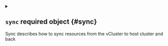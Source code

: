 


<details className="config-field" data-expandable="true">
<summary>

## `sync` <span className="config-field-required" data-required="true">required</span> <span className="config-field-type">object</span> <span className="config-field-default"></span> <span className="config-field-enum"></span> {#sync}

Sync describes how to sync resources from the vCluster to host cluster and back

</summary>




<details className="config-field" data-expandable="true">
<summary>

### `toHost` <span className="config-field-required" data-required="true">required</span> <span className="config-field-type">object</span> <span className="config-field-default"></span> <span className="config-field-enum"></span> {#sync-toHost}

ToHost configures what resources should get synced from the vCluster to the host cluster.

</summary>




<details className="config-field" data-expandable="true">
<summary>

#### `services` <span className="config-field-required" data-required="true">required</span> <span className="config-field-type">object</span> <span className="config-field-default"></span> <span className="config-field-enum"></span> {#sync-toHost-services}

Services defines if services created within the vCluster should get synced to the host cluster.

</summary>




<details className="config-field" data-expandable="false" open>
<summary>

##### `enabled` <span className="config-field-required" data-required="false">required</span> <span className="config-field-type">boolean</span> <span className="config-field-default">true</span> <span className="config-field-enum"></span> {#sync-toHost-services-enabled}

Enabled defines if this option should be enabled.

</summary>



</details>


</details>



<details className="config-field" data-expandable="true">
<summary>

#### `endpoints` <span className="config-field-required" data-required="true">required</span> <span className="config-field-type">object</span> <span className="config-field-default"></span> <span className="config-field-enum"></span> {#sync-toHost-endpoints}

Endpoints defines if endpoints created within the vCluster should get synced to the host cluster.

</summary>




<details className="config-field" data-expandable="false" open>
<summary>

##### `enabled` <span className="config-field-required" data-required="false">required</span> <span className="config-field-type">boolean</span> <span className="config-field-default">true</span> <span className="config-field-enum"></span> {#sync-toHost-endpoints-enabled}

Enabled defines if this option should be enabled.

</summary>



</details>


</details>



<details className="config-field" data-expandable="true">
<summary>

#### `ingresses` <span className="config-field-required" data-required="true">required</span> <span className="config-field-type">object</span> <span className="config-field-default"></span> <span className="config-field-enum"></span> {#sync-toHost-ingresses}

Ingresses defines if ingresses created within the vCluster should get synced to the host cluster.

</summary>




<details className="config-field" data-expandable="false" open>
<summary>

##### `enabled` <span className="config-field-required" data-required="false">required</span> <span className="config-field-type">boolean</span> <span className="config-field-default">true</span> <span className="config-field-enum"></span> {#sync-toHost-ingresses-enabled}

Enabled defines if this option should be enabled.

</summary>



</details>


</details>



<details className="config-field" data-expandable="true">
<summary>

#### `priorityClasses` <span className="config-field-required" data-required="true">required</span> <span className="config-field-type">object</span> <span className="config-field-default"></span> <span className="config-field-enum"></span> {#sync-toHost-priorityClasses}

PriorityClasses defines if priority classes created within the vCluster should get synced to the host cluster.

</summary>




<details className="config-field" data-expandable="false" open>
<summary>

##### `enabled` <span className="config-field-required" data-required="false">required</span> <span className="config-field-type">boolean</span> <span className="config-field-default">true</span> <span className="config-field-enum"></span> {#sync-toHost-priorityClasses-enabled}

Enabled defines if this option should be enabled.

</summary>



</details>


</details>



<details className="config-field" data-expandable="true">
<summary>

#### `networkPolicies` <span className="config-field-required" data-required="true">required</span> <span className="config-field-type">object</span> <span className="config-field-default"></span> <span className="config-field-enum"></span> {#sync-toHost-networkPolicies}

NetworkPolicies defines if network policies created within the vCluster should get synced to the host cluster.

</summary>




<details className="config-field" data-expandable="false" open>
<summary>

##### `enabled` <span className="config-field-required" data-required="false">required</span> <span className="config-field-type">boolean</span> <span className="config-field-default">true</span> <span className="config-field-enum"></span> {#sync-toHost-networkPolicies-enabled}

Enabled defines if this option should be enabled.

</summary>



</details>


</details>



<details className="config-field" data-expandable="true">
<summary>

#### `volumeSnapshots` <span className="config-field-required" data-required="true">required</span> <span className="config-field-type">object</span> <span className="config-field-default"></span> <span className="config-field-enum"></span> {#sync-toHost-volumeSnapshots}

VolumeSnapshots defines if volume snapshots created within the vCluster should get synced to the host cluster.

</summary>




<details className="config-field" data-expandable="false" open>
<summary>

##### `enabled` <span className="config-field-required" data-required="false">required</span> <span className="config-field-type">boolean</span> <span className="config-field-default">true</span> <span className="config-field-enum"></span> {#sync-toHost-volumeSnapshots-enabled}

Enabled defines if this option should be enabled.

</summary>



</details>


</details>



<details className="config-field" data-expandable="true">
<summary>

#### `podDisruptionBudgets` <span className="config-field-required" data-required="true">required</span> <span className="config-field-type">object</span> <span className="config-field-default"></span> <span className="config-field-enum"></span> {#sync-toHost-podDisruptionBudgets}

PodDisruptionBudgets defines if pod disruption budgets created within the vCluster should get synced to the host cluster.

</summary>




<details className="config-field" data-expandable="false" open>
<summary>

##### `enabled` <span className="config-field-required" data-required="false">required</span> <span className="config-field-type">boolean</span> <span className="config-field-default">true</span> <span className="config-field-enum"></span> {#sync-toHost-podDisruptionBudgets-enabled}

Enabled defines if this option should be enabled.

</summary>



</details>


</details>



<details className="config-field" data-expandable="true">
<summary>

#### `serviceAccounts` <span className="config-field-required" data-required="true">required</span> <span className="config-field-type">object</span> <span className="config-field-default"></span> <span className="config-field-enum"></span> {#sync-toHost-serviceAccounts}

ServiceAccounts defines if service accounts created within the vCluster should get synced to the host cluster.

</summary>




<details className="config-field" data-expandable="false" open>
<summary>

##### `enabled` <span className="config-field-required" data-required="false">required</span> <span className="config-field-type">boolean</span> <span className="config-field-default">true</span> <span className="config-field-enum"></span> {#sync-toHost-serviceAccounts-enabled}

Enabled defines if this option should be enabled.

</summary>



</details>


</details>



<details className="config-field" data-expandable="true">
<summary>

#### `storageClasses` <span className="config-field-required" data-required="true">required</span> <span className="config-field-type">object</span> <span className="config-field-default"></span> <span className="config-field-enum"></span> {#sync-toHost-storageClasses}

StorageClasses defines if storage classes created within the vCluster should get synced to the host cluster.

</summary>




<details className="config-field" data-expandable="false" open>
<summary>

##### `enabled` <span className="config-field-required" data-required="false">required</span> <span className="config-field-type">boolean</span> <span className="config-field-default">true</span> <span className="config-field-enum"></span> {#sync-toHost-storageClasses-enabled}

Enabled defines if this option should be enabled.

</summary>



</details>


</details>



<details className="config-field" data-expandable="true">
<summary>

#### `persistentVolumes` <span className="config-field-required" data-required="true">required</span> <span className="config-field-type">object</span> <span className="config-field-default"></span> <span className="config-field-enum"></span> {#sync-toHost-persistentVolumes}

PersistentVolumes defines if persistent volumes created within the vCluster should get synced to the host cluster.

</summary>




<details className="config-field" data-expandable="false" open>
<summary>

##### `enabled` <span className="config-field-required" data-required="false">required</span> <span className="config-field-type">boolean</span> <span className="config-field-default">true</span> <span className="config-field-enum"></span> {#sync-toHost-persistentVolumes-enabled}

Enabled defines if this option should be enabled.

</summary>



</details>


</details>



<details className="config-field" data-expandable="true">
<summary>

#### `persistentVolumeClaims` <span className="config-field-required" data-required="true">required</span> <span className="config-field-type">object</span> <span className="config-field-default"></span> <span className="config-field-enum"></span> {#sync-toHost-persistentVolumeClaims}

PersistentVolumeClaims defines if persistent volume claims created within the vCluster should get synced to the host cluster.

</summary>




<details className="config-field" data-expandable="false" open>
<summary>

##### `enabled` <span className="config-field-required" data-required="false">required</span> <span className="config-field-type">boolean</span> <span className="config-field-default">true</span> <span className="config-field-enum"></span> {#sync-toHost-persistentVolumeClaims-enabled}

Enabled defines if this option should be enabled.

</summary>



</details>


</details>



<details className="config-field" data-expandable="true">
<summary>

#### `configMaps` <span className="config-field-required" data-required="true">required</span> <span className="config-field-type">object</span> <span className="config-field-default"></span> <span className="config-field-enum"></span> {#sync-toHost-configMaps}

ConfigMaps defines if config maps created within the vCluster should get synced to the host cluster.

</summary>




<details className="config-field" data-expandable="false" open>
<summary>

##### `enabled` <span className="config-field-required" data-required="false">required</span> <span className="config-field-type">boolean</span> <span className="config-field-default">true</span> <span className="config-field-enum"></span> {#sync-toHost-configMaps-enabled}

Enabled defines if this option should be enabled.

</summary>



</details>



<details className="config-field" data-expandable="false" open>
<summary>

##### `all` <span className="config-field-required" data-required="false">required</span> <span className="config-field-type">boolean</span> <span className="config-field-default">true</span> <span className="config-field-enum"></span> {#sync-toHost-configMaps-all}

All defines if all resources of that type should get synced or only the necessary ones that are needed.

</summary>



</details>


</details>



<details className="config-field" data-expandable="true">
<summary>

#### `secrets` <span className="config-field-required" data-required="true">required</span> <span className="config-field-type">object</span> <span className="config-field-default"></span> <span className="config-field-enum"></span> {#sync-toHost-secrets}

Secrets defines if secrets created within the vCluster should get synced to the host cluster.

</summary>




<details className="config-field" data-expandable="false" open>
<summary>

##### `enabled` <span className="config-field-required" data-required="false">required</span> <span className="config-field-type">boolean</span> <span className="config-field-default">true</span> <span className="config-field-enum"></span> {#sync-toHost-secrets-enabled}

Enabled defines if this option should be enabled.

</summary>



</details>



<details className="config-field" data-expandable="false" open>
<summary>

##### `all` <span className="config-field-required" data-required="false">required</span> <span className="config-field-type">boolean</span> <span className="config-field-default">true</span> <span className="config-field-enum"></span> {#sync-toHost-secrets-all}

All defines if all resources of that type should get synced or only the necessary ones that are needed.

</summary>



</details>


</details>



<details className="config-field" data-expandable="true">
<summary>

#### `pods` <span className="config-field-required" data-required="true">required</span> <span className="config-field-type">object</span> <span className="config-field-default"></span> <span className="config-field-enum"></span> {#sync-toHost-pods}

Pods defines if pods created within the vCluster should get synced to the host cluster.

</summary>




<details className="config-field" data-expandable="false" open>
<summary>

##### `enabled` <span className="config-field-required" data-required="false">required</span> <span className="config-field-type">boolean</span> <span className="config-field-default">true</span> <span className="config-field-enum"></span> {#sync-toHost-pods-enabled}

Enabled defines if pod syncing should be enabled.

</summary>



</details>



<details className="config-field" data-expandable="false" open>
<summary>

##### `translateImage` <span className="config-field-required" data-required="true">required</span> <span className="config-field-type">object</span> <span className="config-field-default"></span> <span className="config-field-enum"></span> {#sync-toHost-pods-translateImage}

TranslateImage maps an image to another image that should be used instead. For example this can be used to rewrite
a certain image that is used within the vCluster to be another image on the host cluster

</summary>



</details>



<details className="config-field" data-expandable="false" open>
<summary>

##### `enforceTolerations` <span className="config-field-required" data-required="true">required</span> <span className="config-field-type">string[]</span> <span className="config-field-default"></span> <span className="config-field-enum"></span> {#sync-toHost-pods-enforceTolerations}

EnforceTolerations will add the specified tolerations to all pods synced by the vCluster.

</summary>



</details>



<details className="config-field" data-expandable="false" open>
<summary>

##### `useSecretsForSATokens` <span className="config-field-required" data-required="false">required</span> <span className="config-field-type">boolean</span> <span className="config-field-default">true</span> <span className="config-field-enum"></span> {#sync-toHost-pods-useSecretsForSATokens}

UseSecretsForSATokens will use secrets to save the generated service account tokens by vCluster instead of using a
pod annotation.

</summary>



</details>



<details className="config-field" data-expandable="true">
<summary>

##### `rewriteHosts` <span className="config-field-required" data-required="true">required</span> <span className="config-field-type">object</span> <span className="config-field-default"></span> <span className="config-field-enum"></span> {#sync-toHost-pods-rewriteHosts}

RewriteHosts is a special option needed to rewrite statefulset containers to allow the correct FQDN. vCluster will add
a small container to each stateful set pod that will initially rewrite the /etc/hosts file to match the FQDN expected by
the vCluster.

</summary>




<details className="config-field" data-expandable="false" open>
<summary>

##### `enabled` <span className="config-field-required" data-required="false">required</span> <span className="config-field-type">boolean</span> <span className="config-field-default">true</span> <span className="config-field-enum"></span> {#sync-toHost-pods-rewriteHosts-enabled}

Enabled specifies if rewriting stateful set pods should be enabled.

</summary>



</details>



<details className="config-field" data-expandable="false" open>
<summary>

##### `initContainerImage` <span className="config-field-required" data-required="true">required</span> <span className="config-field-type">string</span> <span className="config-field-default"></span> <span className="config-field-enum"></span> {#sync-toHost-pods-rewriteHosts-initContainerImage}

InitContainerImage is the image vCluster should use to rewrite this FQDN.

</summary>



</details>


</details>


</details>


</details>



<details className="config-field" data-expandable="true">
<summary>

### `fromHost` <span className="config-field-required" data-required="true">required</span> <span className="config-field-type">object</span> <span className="config-field-default"></span> <span className="config-field-enum"></span> {#sync-fromHost}

FromHost configures what resources should get purely synced from the host cluster to the vCluster.

</summary>




<details className="config-field" data-expandable="true">
<summary>

#### `csiDrivers` <span className="config-field-required" data-required="true">required</span> <span className="config-field-type">object</span> <span className="config-field-default"></span> <span className="config-field-enum"></span> {#sync-fromHost-csiDrivers}

CSIDrivers defines if csi drivers should get synced from the host cluster to the vCluster, but not back.

</summary>




<details className="config-field" data-expandable="false" open>
<summary>

##### `enabled` <span className="config-field-required" data-required="false">required</span> <span className="config-field-type">boolean</span> <span className="config-field-default">true</span> <span className="config-field-enum"></span> {#sync-fromHost-csiDrivers-enabled}

Enabled defines if this option should be enabled.

</summary>



</details>


</details>



<details className="config-field" data-expandable="true">
<summary>

#### `csiNodes` <span className="config-field-required" data-required="true">required</span> <span className="config-field-type">object</span> <span className="config-field-default"></span> <span className="config-field-enum"></span> {#sync-fromHost-csiNodes}

CSINodes defines if csi nodes should get synced from the host cluster to the vCluster, but not back.

</summary>




<details className="config-field" data-expandable="false" open>
<summary>

##### `enabled` <span className="config-field-required" data-required="false">required</span> <span className="config-field-type">boolean</span> <span className="config-field-default">true</span> <span className="config-field-enum"></span> {#sync-fromHost-csiNodes-enabled}

Enabled defines if this option should be enabled.

</summary>



</details>


</details>



<details className="config-field" data-expandable="true">
<summary>

#### `csiStorageCapacities` <span className="config-field-required" data-required="true">required</span> <span className="config-field-type">object</span> <span className="config-field-default"></span> <span className="config-field-enum"></span> {#sync-fromHost-csiStorageCapacities}

CSIStorageCapacities defines if csi storage capacities should get synced from the host cluster to the vCluster, but not back.

</summary>




<details className="config-field" data-expandable="false" open>
<summary>

##### `enabled` <span className="config-field-required" data-required="false">required</span> <span className="config-field-type">boolean</span> <span className="config-field-default">true</span> <span className="config-field-enum"></span> {#sync-fromHost-csiStorageCapacities-enabled}

Enabled defines if this option should be enabled.

</summary>



</details>


</details>



<details className="config-field" data-expandable="true">
<summary>

#### `ingressClasses` <span className="config-field-required" data-required="true">required</span> <span className="config-field-type">object</span> <span className="config-field-default"></span> <span className="config-field-enum"></span> {#sync-fromHost-ingressClasses}

IngressClasses defines if ingress classes should get synced from the host cluster to the vCluster, but not back.

</summary>




<details className="config-field" data-expandable="false" open>
<summary>

##### `enabled` <span className="config-field-required" data-required="false">required</span> <span className="config-field-type">boolean</span> <span className="config-field-default">true</span> <span className="config-field-enum"></span> {#sync-fromHost-ingressClasses-enabled}

Enabled defines if this option should be enabled.

</summary>



</details>


</details>



<details className="config-field" data-expandable="true">
<summary>

#### `events` <span className="config-field-required" data-required="true">required</span> <span className="config-field-type">object</span> <span className="config-field-default"></span> <span className="config-field-enum"></span> {#sync-fromHost-events}

Events defines if events should get synced from the host cluster to the vCluster, but not back.

</summary>




<details className="config-field" data-expandable="false" open>
<summary>

##### `enabled` <span className="config-field-required" data-required="false">required</span> <span className="config-field-type">boolean</span> <span className="config-field-default">true</span> <span className="config-field-enum"></span> {#sync-fromHost-events-enabled}

Enabled defines if this option should be enabled.

</summary>



</details>


</details>



<details className="config-field" data-expandable="true">
<summary>

#### `storageClasses` <span className="config-field-required" data-required="true">required</span> <span className="config-field-type">object</span> <span className="config-field-default"></span> <span className="config-field-enum"></span> {#sync-fromHost-storageClasses}

StorageClasses defines if storage classes should get synced from the host cluster to the vCluster, but not back.

</summary>




<details className="config-field" data-expandable="false" open>
<summary>

##### `enabled` <span className="config-field-required" data-required="false">required</span> <span className="config-field-type">boolean</span> <span className="config-field-default">true</span> <span className="config-field-enum"></span> {#sync-fromHost-storageClasses-enabled}

Enabled defines if this option should be enabled.

</summary>



</details>


</details>



<details className="config-field" data-expandable="true">
<summary>

#### `nodes` <span className="config-field-required" data-required="true">required</span> <span className="config-field-type">object</span> <span className="config-field-default"></span> <span className="config-field-enum"></span> {#sync-fromHost-nodes}

Nodes defines if nodes should get synced from the host cluster to the vCluster, but not back.

</summary>




<details className="config-field" data-expandable="false" open>
<summary>

##### `enabled` <span className="config-field-required" data-required="false">required</span> <span className="config-field-type">boolean</span> <span className="config-field-default">true</span> <span className="config-field-enum"></span> {#sync-fromHost-nodes-enabled}

Enabled specifies if syncing real nodes should be enabled. If this is disabled, vCluster will create fake nodes instead.

</summary>



</details>



<details className="config-field" data-expandable="false" open>
<summary>

##### `syncAll` <span className="config-field-required" data-required="false">required</span> <span className="config-field-type">boolean</span> <span className="config-field-default">true</span> <span className="config-field-enum"></span> {#sync-fromHost-nodes-syncAll}

SyncAll specifies if all nodes should get synced by vCluster from the host to the vCluster or only the ones where pods are assigned to.

</summary>



</details>



<details className="config-field" data-expandable="false" open>
<summary>

##### `syncLabelsTaints` <span className="config-field-required" data-required="false">required</span> <span className="config-field-type">boolean</span> <span className="config-field-default">true</span> <span className="config-field-enum"></span> {#sync-fromHost-nodes-syncLabelsTaints}

SyncLabelsTaints enables syncing labels and taints from the vCluster to the host cluster. If this is enabled someone within the vCluster will be able to change the labels and taints of the host cluster node.

</summary>



</details>



<details className="config-field" data-expandable="false" open>
<summary>

##### `clearImageStatus` <span className="config-field-required" data-required="false">required</span> <span className="config-field-type">boolean</span> <span className="config-field-default">true</span> <span className="config-field-enum"></span> {#sync-fromHost-nodes-clearImageStatus}

ClearImageStatus will erase the image status when syncing a node. This allows to hide images that are pulled by the node.

</summary>



</details>



<details className="config-field" data-expandable="true">
<summary>

##### `selector` <span className="config-field-required" data-required="true">required</span> <span className="config-field-type">object</span> <span className="config-field-default"></span> <span className="config-field-enum"></span> {#sync-fromHost-nodes-selector}

Selector can be used to define more granular what nodes should get synced from the host cluster to the vCluster.

</summary>




<details className="config-field" data-expandable="false" open>
<summary>

##### `labels` <span className="config-field-required" data-required="true">required</span> <span className="config-field-type">object</span> <span className="config-field-default"></span> <span className="config-field-enum"></span> {#sync-fromHost-nodes-selector-labels}

Labels are the node labels used to sync nodes from host cluster to vCluster. This will also set the node selector when syncing a pod from vCluster to host cluster to the same value.

</summary>



</details>


</details>


</details>


</details>


</details>
